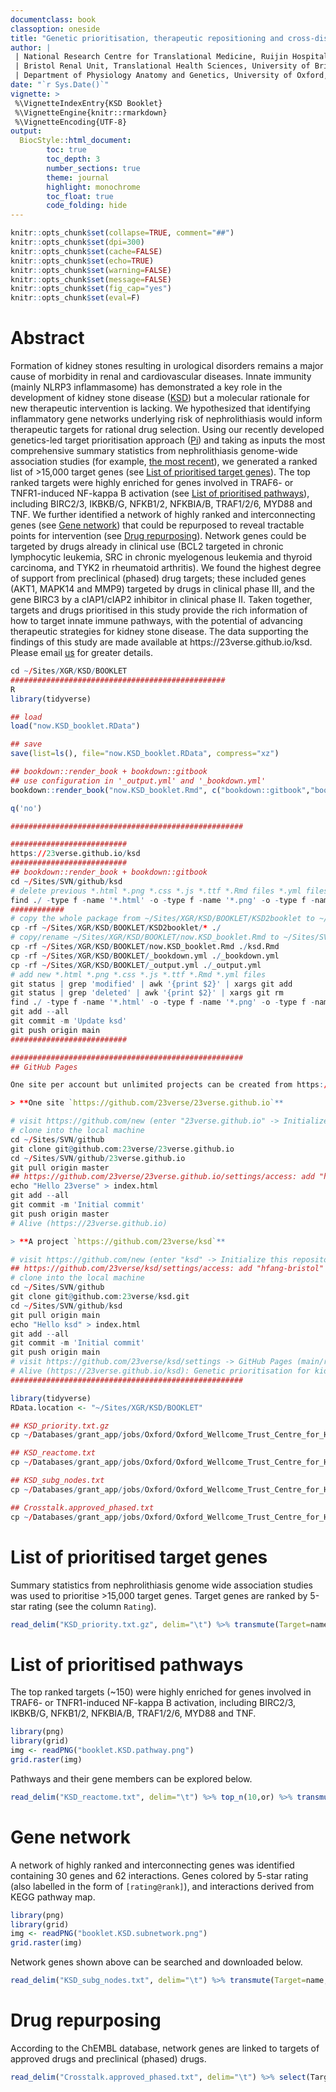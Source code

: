 ```yaml
---
documentclass: book
classoption: oneside
title: "Genetic prioritisation, therapeutic repositioning and cross-disease comparisons implicate inflammatory targets tractable for kidney stone disease"
author: |
 | National Research Centre for Translational Medicine, Ruijin Hospital, Shanghai Jiao Tong University School of Medicine
 | Bristol Renal Unit, Translational Health Sciences, University of Bristol, Bristol, UK
 | Department of Physiology Anatomy and Genetics, University of Oxford, Oxford, UK
date: "`r Sys.Date()`"
vignette: >
 %\VignetteIndexEntry{KSD Booklet}
 %\VignetteEngine{knitr::rmarkdown}
 %\VignetteEncoding{UTF-8}
output: 
  BiocStyle::html_document:
        toc: true
        toc_depth: 3
        number_sections: true
        theme: journal
        highlight: monochrome
        toc_float: true
        code_folding: hide
---
```


```r
knitr::opts_chunk$set(collapse=TRUE, comment="##")
knitr::opts_chunk$set(dpi=300)
knitr::opts_chunk$set(cache=FALSE)
knitr::opts_chunk$set(echo=TRUE)
knitr::opts_chunk$set(warning=FALSE)
knitr::opts_chunk$set(message=FALSE)
knitr::opts_chunk$set(fig_cap="yes")
knitr::opts_chunk$set(eval=F)
```


# Abstract {#index}

Formation of kidney stones resulting in urological disorders remains a major cause of morbidity in renal and cardiovascular diseases. Innate immunity (mainly NLRP3 inflammasome) has demonstrated a key role in the development of kidney stone disease ([KSD](https://www.nhs.uk/conditions/Kidney-stones/)) but a molecular rationale for new therapeutic intervention is lacking. We hypothesized that identifying inflammatory gene networks underlying risk of nephrolithiasis would inform therapeutic targets for rational drug selection. Using our recently developed genetics-led target prioritisation approach ([Pi](https://pubmed.ncbi.nlm.nih.gov/31253980)) and taking as inputs the most comprehensive summary statistics from nephrolithiasis genome-wide association studies (for example, [the most recent](https://pubmed.ncbi.nlm.nih.gov/31729369)), we generated a ranked list of >15,000 target genes (see [List of prioritised target genes]). The top ranked targets were highly enriched for genes involved in TRAF6- or TNFR1-induced NF-kappa B activation (see [List of prioritised pathways]), including BIRC2/3, IKBKB/G, NFKB1/2, NFKBIA/B, TRAF1/2/6, MYD88 and TNF. We further identified a network of highly ranked and interconnecting genes (see [Gene network]) that could be repurposed to reveal tractable points for intervention (see [Drug repurposing]). Network genes could be targeted by drugs already in clinical use (BCL2 targeted in chronic lymphocytic leukemia, SRC in chronic myelogenous leukemia and thyroid carcinoma, and TYK2 in rheumatoid arthritis). We found the highest degree of support from preclinical (phased) drug targets; these included genes (AKT1, MAPK14 and MMP9) targeted by drugs in clinical phase III, and the gene BIRC3 by a cIAP1/cIAP2 inhibitor in clinical phase II. Taken together, targets and drugs prioritised in this study provide the rich information of how to target innate immune pathways, with the potential of advancing therapeutic strategies for kidney stone disease. The data supporting the findings of this study are made available at https://23verse.github.io/ksd. Please email [us](mailto:fh12355@rjh.com.cn) for greater details.

```r
cd ~/Sites/XGR/KSD/BOOKLET
################################################
R
library(tidyverse)

## load
load("now.KSD_booklet.RData")

## save
save(list=ls(), file="now.KSD_booklet.RData", compress="xz")

## bookdown::render_book + bookdown::gitbook
## use configuration in '_output.yml' and '_bookdown.yml'
bookdown::render_book("now.KSD_booklet.Rmd", c("bookdown::gitbook","bookdown::pdf_book","bookdown::tufte_html_book")[1])

q('no')

####################################################

##########################
https://23verse.github.io/ksd
##########################
## bookdown::render_book + bookdown::gitbook
cd ~/Sites/SVN/github/ksd
# delete previous *.html *.png *.css *.js *.ttf *.Rmd files *.yml files
find ./ -type f -name '*.html' -o -type f -name '*.png' -o -type f -name '*.css' -o -type f -name '*.js' -o -type f -name '*.ttf' -o -type f -name '*.Rmd' -o -type f -name '*.yml' -o -type f -name '*.RDS' -o -type f -name '*.r' | xargs rm -rf
############
# copy the whole package from ~/Sites/XGR/KSD/BOOKLET/KSD2booklet to ~/Sites/SVN/github/ksd
cp -rf ~/Sites/XGR/KSD/BOOKLET/KSD2booklet/* ./
# copy/rename ~/Sites/XGR/KSD/BOOKLET/now.KSD_booklet.Rmd to ~/Sites/SVN/github/ksd/ksd.Rmd
cp -rf ~/Sites/XGR/KSD/BOOKLET/now.KSD_booklet.Rmd ./ksd.Rmd
cp -rf ~/Sites/XGR/KSD/BOOKLET/_bookdown.yml ./_bookdown.yml
cp -rf ~/Sites/XGR/KSD/BOOKLET/_output.yml ./_output.yml
# add new *.html *.png *.css *.js *.ttf *.Rmd *.yml files
git status | grep 'modified' | awk '{print $2}' | xargs git add
git status | grep 'deleted' | awk '{print $2}' | xargs git rm
find ./ -type f -name '*.html' -o -type f -name '*.png' -o -type f -name '*.css' -o -type f -name '*.js' -o -type f -name '*.ttf' -o -type f -name '*.Rmd' -o -type f -name '*.yml' -o -type f -name '*.RDS' -o -type f -name '*.r' | xargs git add
git add --all
git commit -m 'Update ksd'
git push origin main
##########################

####################################################
## GitHub Pages

One site per account but unlimited projects can be created from https://pages.github.com:

> **One site `https://github.com/23verse/23verse.github.io`**

# visit https://github.com/new (enter "23verse.github.io" -> Initialize this repository with a README)
# clone into the local machine 
cd ~/Sites/SVN/github
git clone git@github.com:23verse/23verse.github.io
cd ~/Sites/SVN/github/23verse.github.io
git pull origin master
## https://github.com/23verse/23verse.github.io/settings/access: add "hfang-bristol"
echo "Hello 23verse" > index.html
git add --all
git commit -m 'Initial commit'
git push origin master
# Alive (https://23verse.github.io)

> **A project `https://github.com/23verse/ksd`**

# visit https://github.com/new (enter "ksd" -> Initialize this repository with a README)
## https://github.com/23verse/ksd/settings/access: add "hfang-bristol"
# clone into the local machine 
cd ~/Sites/SVN/github
git clone git@github.com:23verse/ksd.git
cd ~/Sites/SVN/github/ksd
git pull origin main
echo "Hello ksd" > index.html
git add --all
git commit -m 'Initial commit'
git push origin main
# visit https://github.com/23verse/ksd/settings -> GitHub Pages (main/root)
# Alive (https://23verse.github.io/ksd): Genetic prioritisation for kidney stone disease
####################################################

```

```r
library(tidyverse)
RData.location <- "~/Sites/XGR/KSD/BOOKLET"
```

```r
## KSD_priority.txt.gz
cp ~/Databases/grant_app/jobs/Oxford/Oxford_Wellcome_Trust_Centre_for_Human_Genetics/ULTRA-DD/FrontierImmunology/KidneyStone/KSD_priority.txt.gz ~/Sites/XGR/KSD/BOOKLET

## KSD_reactome.txt
cp ~/Databases/grant_app/jobs/Oxford/Oxford_Wellcome_Trust_Centre_for_Human_Genetics/ULTRA-DD/FrontierImmunology/KidneyStone/KSD_reactome.txt ~/Sites/XGR/KSD/BOOKLET

## KSD_subg_nodes.txt
cp ~/Databases/grant_app/jobs/Oxford/Oxford_Wellcome_Trust_Centre_for_Human_Genetics/ULTRA-DD/FrontierImmunology/KidneyStone/KSD_subg_nodes.txt ~/Sites/XGR/KSD/BOOKLET

## Crosstalk.approved_phased.txt
cp ~/Databases/grant_app/jobs/Oxford/Oxford_Wellcome_Trust_Centre_for_Human_Genetics/ULTRA-DD/FrontierImmunology/KidneyStone/Crosstalk.approved_phased.txt ~/Sites/XGR/KSD/BOOKLET

```


# List of prioritised target genes

Summary statistics from nephrolithiasis genome wide association studies was used to prioritise >15,000 target genes. Target genes are ranked by 5-star rating (see the column `Rating`).

```r
read_delim("KSD_priority.txt.gz", delim="\t") %>% transmute(Target=name, Rank=rank, Rating=signif(rating,digits=4), Description=description) %>% DT::datatable(options=list(pageLength=10,searchHighlight=T,dom='Bfrtip',buttons=c('csv','copy'), dom='t',scrollX=T), style='default', caption="", rownames=FALSE, escape=F, extensions=c('Buttons'))
```


# List of prioritised pathways

The top ranked targets (~150) were highly enriched for genes involved in TRAF6- or TNFR1-induced NF-kappa B activation, including BIRC2/3, IKBKB/G, NFKB1/2, NFKBIA/B, TRAF1/2/6, MYD88 and TNF. 

```r
library(png)
library(grid)
img <- readPNG("booklet.KSD.pathway.png")
grid.raster(img)
```

Pathways and their gene members can be explored below.

```r
read_delim("KSD_reactome.txt", delim="\t") %>% top_n(10,or) %>% transmute(Pathway=name, log2OR=or, FDR=adjp, Genes=members_Overlap) %>% DT::datatable(options=list(pageLength=10,searchHighlight=T,dom='Bfrtip',buttons=c('csv','copy'), dom='t',scrollX=T), style='default', caption="", rownames=FALSE, escape=F, extensions=c('Buttons'))
```


# Gene network

A network of highly ranked and interconnecting genes was identified containing 30 genes and 62 interactions. Genes colored by 5-star rating (also labelled in the form of `[rating@rank]`), and interactions derived from KEGG pathway map.

```r
library(png)
library(grid)
img <- readPNG("booklet.KSD.subnetwork.png")
grid.raster(img)
```

Network genes shown above can be searched and downloaded below.

```r
read_delim("KSD_subg_nodes.txt", delim="\t") %>% transmute(Target=name, Rank=rank, Rating=signif(rating,digits=4), Description=description) %>% DT::datatable(options=list(pageLength=10,searchHighlight=T,dom='Bfrtip',buttons=c('csv','copy'), dom='t',scrollX=T), style='default', caption="", rownames=FALSE, escape=F, extensions=c('Buttons'))
```

# Drug repurposing

According to the ChEMBL database, network genes are linked to targets of approved drugs and preclinical (phased) drugs. 

```r
read_delim("Crosstalk.approved_phased.txt", delim="\t") %>% select(Target, Disease, Drug, Phase) %>% DT::datatable(options=list(pageLength=10,searchHighlight=T,dom='Bfrtip',buttons=c('csv','copy'), dom='t',scrollX=T), style='default', caption="", rownames=FALSE, escape=F, extensions=c('Buttons'))
```
